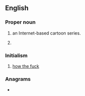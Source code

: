 ==English==

===Proper noun===
{{en-proper noun}}

# {{initialism of|en|[[w:Happy Tree Friends|Happy Tree Friends]]|dot=,}} an Internet-based cartoon series.
# {{lb|en|US}} {{initialism of|en|[[w:Highway Trust Fund|Highway Trust Fund]]}}

===Initialism===
{{rfc-header|lang=en|Initialism}}
{{head|en|initialism}}

# {{lb|en|Australia}} [[how the fuck]]

===Anagrams===
* {{anagrams|en|a=fht|HFT|THF}}